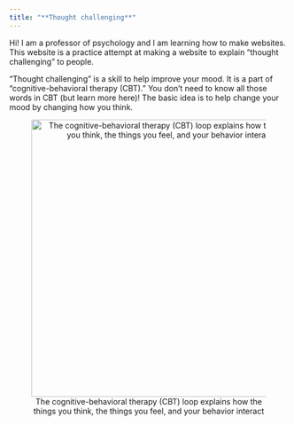 ```yaml
---
title: "**Thought challenging**"
---
```

    
Hi! I am a professor of psychology and I am learning how to make websites. This website is a practice attempt at making a website to explain "thought challenging" to people. 

"Thought challenging" is a skill to help improve your mood. It is a part of "cognitive-behavioral therapy (CBT)." You don't need to know all those words in CBT (but learn more here)! The basic idea is to help change your mood by changing how you think.


<center>
![The cognitive-behavioral therapy (CBT) loop explains how the things you think, the things you feel, and your behavior interact](pictures/CBT.jpg){width=500px length=500px}
</center>